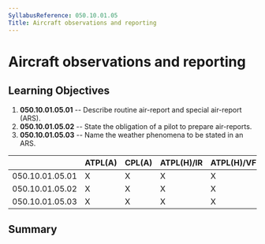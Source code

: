 ```yaml
---
SyllabusReference: 050.10.01.05
Title: Aircraft observations and reporting
---
```


# Aircraft observations and reporting

## Learning Objectives

1.  **050.10.01.05.01** -- Describe routine air-report and special air-report
    (ARS).
2.  **050.10.01.05.02** -- State the obligation of a pilot to prepare
    air-reports.
3.  **050.10.01.05.03** -- Name the weather phenomena to be stated in an ARS.

|                 | ATPL(A) | CPL(A) | ATPL(H)/IR | ATPL(H)/VFR | CPL(H) | IR  | CBIR(A) |
| --------------- | ------- | ------ | ---------- | ----------- | ------ | --- | ------- |
| 050.10.01.05.01 | X       | X      | X          | X           | X      | X   | X       |
| 050.10.01.05.02 | X       | X      | X          | X           | X      | X   | X       |
| 050.10.01.05.03 | X       | X      | X          | X           | X      | X   | X       |

## Summary
